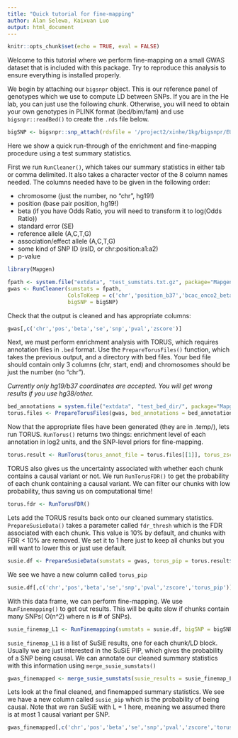 ```yaml
---
title: "Quick tutorial for fine-mapping"
author: Alan Selewa, Kaixuan Luo
output: html_document
---
```


```r
knitr::opts_chunk$set(echo = TRUE, eval = FALSE)
```

Welcome to this tutorial where we perform fine-mapping on a small GWAS dataset that is included with this package. Try to reproduce this analysis to ensure everything is installed properly.

We begin by attaching our `bigsnpr` object. This is our reference panel of genotypes which we use to compute LD between SNPs. If you are in the He lab, you can just use the following chunk. Otherwise, you will need to obtain your own genotypes in PLINK format (bed/bim/fam) and use `bigsnpr::readBed()` to create the `.rds` file below.

```r
bigSNP <- bigsnpr::snp_attach(rdsfile = '/project2/xinhe/1kg/bigsnpr/EUR_variable_1kg.rds')
```


Here we show a quick run-through of the enrichment and fine-mapping procedure using a test summary statistics.

First we run `RunCleaner()`, which takes our summary statistics in either tab or comma delimited. 
It also takes a character vector of the 8 column names needed. 
The columns needed have to be given in the following order:  
  
* chromosome (just the number, no "chr", hg19!)  
* position (base pair position, hg19!)  
* beta (if you have Odds Ratio, you will need to transform it to log(Odds Ratio))  
* standard error (SE)  
* reference allele (A,C,T,G)  
* association/effect allele (A,C,T,G)  
* some kind of SNP ID (rsID, or chr:position:a1:a2)  
* p-value  
  
```r
library(Mapgen)

fpath <- system.file("extdata", "test_sumstats.txt.gz", package="Mapgen")
gwas <- RunCleaner(sumstats = fpath, 
                   ColsToKeep = c('chr','position_b37','bcac_onco2_beta','bcac_onco2_se','a0','a1','phase3_1kg_id','bcac_onco2_P1df_Wald'),
                   bigSNP = bigSNP)
```

Check that the output is cleaned and has appropriate columns:

```r
gwas[,c('chr','pos','beta','se','snp','pval','zscore')]
```


Next, we must perform enrichment analysis with TORUS, 
which requires annotation files in `.bed` format. 
Use the `PrepareTorusFiles()` function, which takes the previous output, 
and a directory with bed files. 
Your bed file should contain only 3 columns (chr, start, end) and 
chromosomes should be just the number (no "chr"). 

*Currently only hg19/b37 coordinates are accepted. You will get wrong results if you use hg38/other.*

```r
bed_annotations = system.file("extdata", "test_bed_dir/", package="Mapgen")
torus.files <- PrepareTorusFiles(gwas, bed_annotations = bed_annotations)
```

Now that the appropriate files have been generated (they are in .temp/), lets run TORUS. 
`RunTorus()` returns two things: enrichment level of each annotation in log2 units, 
and the SNP-level priors for fine-mapping.

```r
torus.result <- RunTorus(torus_annot_file = torus.files[[1]], torus_zscore_file = torus.files[[2]])
```

TORUS also gives us the uncertainty associated with whether each chunk contains a causal variant or not. 
We run `RunTorusFDR()` to get the probability of each chunk containing a causal variant. 
We can filter our chunks with low probability, thus saving us on computational time!

```r
torus.fdr <- RunTorusFDR()
```

Lets add the TORUS results back onto our cleaned summary statistics. 
`PrepareSusieData()` takes a parameter called `fdr_thresh` which is the FDR associated with each chunk. 
This value is 10% by default, and chunks with FDR < 10% are removed. 
We set it to 1 here just to keep all chunks but you will want to lower this or just use default.

```r
susie.df <- PrepareSusieData(sumstats = gwas, torus_pip = torus.result$snp_pip, torus_fdr = torus.fdr, fdr_thresh = 1)
```

We see we have a new column called `torus_pip` 

```r
susie.df[,c('chr','pos','beta','se','snp','pval','zscore','torus_pip')]
```

With this data frame, we can perform fine-mapping. We use `RunFinemapping()` to get out results. 
This will be quite slow if chunks contain many SNPs( O(n^2) where n is # of SNPs). 

```r
susie_finemap_L1 <- RunFinemapping(sumstats = susie.df, bigSNP = bigSNP)
```

`susie_finemap_L1` is a list of SuSiE results, one for each chunk/LD block. 
Usually we are just interested in the SuSiE PIP, 
which gives the probability of a SNP being causal. 
We can annotate our cleaned summary statistics with this information using `merge_susie_sumstats()`

```r
gwas_finemapped <- merge_susie_sumstats(susie_results = susie_finemap_L1, sumstats = susie.df)
```

Lets look at the final cleaned, and finemapped summary statistics. 
We see we have a new column called `susie_pip` which is the probability of being causal. 
Note that we ran SuSiE with L = 1 here, meaning we assumed there is at most 1 causal variant per SNP. 

```r
gwas_finemapped[,c('chr','pos','beta','se','snp','pval','zscore','torus_pip','susie_pip')]
```


